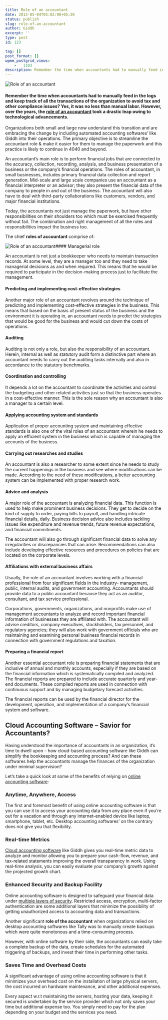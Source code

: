 ```yaml
---
title: Role of an accountant
date: 2013-05-04T05:02:00+05:30
status: publish
slug: role-of-an-accountant
author: Giddh
excerpt: ''
type: post
id: 123

tag: []
post_format: []
wpmm_postgrid_views:
    -   1103
description: Remember the time when accountants had to manually feed in the logs and keep track of all the transactions of the organization to avoid tax
---
```

<img class="wp-block-image size-large" src = "https://miro.medium.com/max/517/0*MPQQe-xlwsHq1Bf-.jpg" alt="Role of an accountant" />

#### Remember the time when accountants had to manually feed in the logs and keep track of all the transactions of the organization to avoid tax and other compliance issues? Yes, it was no less than manual labor. However, over the years, the [**role of an accountant**](https://giddh.com/blog/effective-bookkeeping-tips-for-small-business-owners) took a drastic leap owing to technological advancements.

Organizations both small and large now understand this transition and are embracing the change by including automated accounting softwares’ like Giddh into their operations. The primary objective is to streamline the accountant role &amp; make it easier for them to manage the paperwork and this practice is likely to continue in 4040 and beyond.

An accountant’s main role is to perform financial jobs that are connected to the accuracy, collection, recording, analysis, and business presentation of a business or the company’s financial operations. The roles of accountant, in small businesses, includes primary financial data collection and report generation. Mid-scale and large scale companies use an accountant as a financial interpreter or an advisor; they also present the financial data of the company to people in and out of the business. The accountant will also have to deal with third-party collaborations like customers, vendors, and major financial institutions.

Today, the accountants not just manage the paperwork, but have other responsibilities on their shoulders too which must be exercised frequently without fail. The combination and right management of all the roles and responsibilities impact the business too.

The chief **roles of accountant** comprise of:

<img class="wp-block-image size-large"  src = "https://miro.medium.com/max/521/0*8wu59zD6NqWabTVY.jpg" alt="Role of an accountant" />#### Managerial role

An accountant is not just a bookkeeper who needs to maintain transaction records. At some level, they are a manager too and they need to take managerial decisions as and when required. This means that he would be required to participate in the decision-making process just to facilitate the management.

#### Predicting and implementing cost-effective strategies

Another major role of an accountant revolves around the technique of predicting and implementing cost-effective strategies in the business. This means that based on the basis of present status of the business and the environment it is operating in, an accountant needs to predict the strategies that would be good for the business and would cut down the costs of operations.

#### Auditing

Auditing is not only a role, but also the responsibility of an accountant. Herein, internal as well as statutory audit form a distinctive part where an accountant needs to carry out the auditing tasks internally and also in accordance to the statutory benchmarks.

#### Coordination and controlling

It depends a lot on the accountant to coordinate the activities and control the budgeting and other related activities just so that the business operates in a cost-effective manner. This is the sole reason why an accountant is also a manager to a certain level.

#### Applying accounting system and standards

Application of proper accounting system and maintaining effective standards is also one of the vital roles of an accountant wherein he needs to apply an efficient system in the business which is capable of managing the accounts of the business.

#### Carrying out researches and studies

An accountant is also a researcher to some extent since he needs to study the current happenings in the business and see where modifications can be made. According to the need of these modifications, a better accounting system can be implemented with proper research work.

#### Advice and analysis

A major role of the accountant is analyzing financial data. This function is used to help make prominent business decisions. They get to decide on the kind of supply to order, paying bills to payroll, and handling intricate financial details, daily. Business decision advice also includes tackling issues like expenditure and revenue trends, future revenue expectations, and financial commitments.

The accountant will also go through significant financial data to solve any irregularities or discrepancies that can arise. Recommendations can also include developing effective resources and procedures on policies that are located on the corporate levels.

#### Affiliations with external business affairs

Usually, the role of an accountant involves working with a financial professional from four significant fields in the industry- management, public, internal audits, and government accounting. Accountants should provide data to a public accountant because they act as an auditor, consultant, and tax service professional.

Corporations, governments, organizations, and nonprofits make use of management accountants to analyze and record important financial information of businesses they are affiliated with. The accountant will advise creditors, company executives, stockholders, tax personnel, and regulatory agencies; they will also work with government officials who are maintaining and examining personal business financial records in connection with government regulations and taxation.

#### Preparing a financial report

Another essential accountant role is preparing financial statements that are inclusive of annual and monthly accounts, especially if they are based on the financial information which is systematically compiled and analyzed. The financial reports are prepared to include accurate quarterly and year-end documents. These compiled reports are used in connection with continuous support and by managing budgetary forecast activities.

The financial reports can be used by the financial director for the development, operation, and implementation of a company’s financial system and software.

**Cloud Accounting Software – Savior for Accountants?**
-------------------------------------------------------

Having understood the importance of accountants in an organization, it’s time to dwell upon – how cloud-based accounting software like Giddh can simplify the bookkeeping and accounting process? And can these softwares help the accountants manage the finances of the organization under minimal supervision?

Let’s take a quick look at some of the benefits of relying on [online accounting software](https://giddh.com):

### **Anytime, Anywhere, Access**

The first and foremost benefit of using online accounting software is that you can use it to access your accounting data from any place even if you’re out for a vacation and through any internet-enabled device like laptop, smartphone, tablet, etc. Desktop accounting softwares’ on the contrary does not give you that flexibility.

### **Real-time Metrics**

[Cloud accounting software](https://giddh.com/cloud-accounting-software) like Giddh gives you real-time metric data to analyze and monitor allowing you to prepare your cash-flow, revenue, and tax-related statements improving the overall transparency in work. Using real-time analysis, you can easily evaluate your company’s growth against the projected growth chart.

### **Enhanced Security and Backup Facility**

Online accounting software is designed to safeguard your financial data under [multiple layers of security](https://giddh.com/security/). Restricted access, encryption, multi-factor authentication are some additional layers that minimize the possibility of getting unauthorized access to accounting data and transactions.

Another significant **role of the accountant** when organizations relied on desktop accounting softwares like Tally was to manually create backups which were quite monotonous and a time-consuming process.

However, with online software by their side, the accountants can easily take a complete backup of the data, create schedules for the automated triggering of backups, and invest their time in performing other tasks.

### **Saves Time and Overhead Costs**

A significant advantage of using online accounting software is that it minimizes your overhead cost on the installation of large physical servers, the cost incurred on hardware maintenance, and other additional expenses.

Every aspect w.r.t maintaining the servers, hosting your data, keeping it secured is undertaken by the service provider which not only saves your time but additional expense too. You simply need to pay for the plan depending on your budget and the services you need.